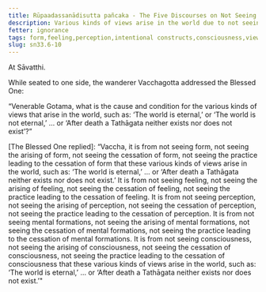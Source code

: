 ```yaml
---
title: Rūpaadassanādisutta pañcaka - The Five Discourses on Not Seeing Form and Other Aggregates
description: Various kinds of views arise in the world due to not seeing the aggregates, the arising of the aggregates, the cessation of the aggregates, and the practice leading to the cessation of the aggregates.
fetter: ignorance
tags: form,feeling,perception,intentional constructs,consciousness,views,ignorance,sn,sn22-34,sn33
slug: sn33.6-10
---
```


At Sāvatthi.

While seated to one side, the wanderer Vacchagotta addressed the Blessed One:

“Venerable Gotama, what is the cause and condition for the various kinds of views that arise in the world, such as: ‘The world is eternal,’ or ‘The world is not eternal,’ ... or ‘After death a Tathāgata neither exists nor does not exist’?”

[The Blessed One replied]: “Vaccha, it is from not seeing form, not seeing the arising of form, not seeing the cessation of form, not seeing the practice leading to the cessation of form that these various kinds of views arise in the world, such as: ‘The world is eternal,’ ... or ‘After death a Tathāgata neither exists nor does not exist.’ It is from not seeing feeling, not seeing the arising of feeling, not seeing the cessation of feeling, not seeing the practice leading to the cessation of feeling. It is from not seeing perception, not seeing the arising of perception, not seeing the cessation of perception, not seeing the practice leading to the cessation of perception. It is from not seeing mental formations, not seeing the arising of mental formations, not seeing the cessation of mental formations, not seeing the practice leading to the cessation of mental formations. It is from not seeing consciousness, not seeing the arising of consciousness, not seeing the cessation of consciousness, not seeing the practice leading to the cessation of consciousness that these various kinds of views arise in the world, such as: ‘The world is eternal,’ ... or ‘After death a Tathāgata neither exists nor does not exist.’"